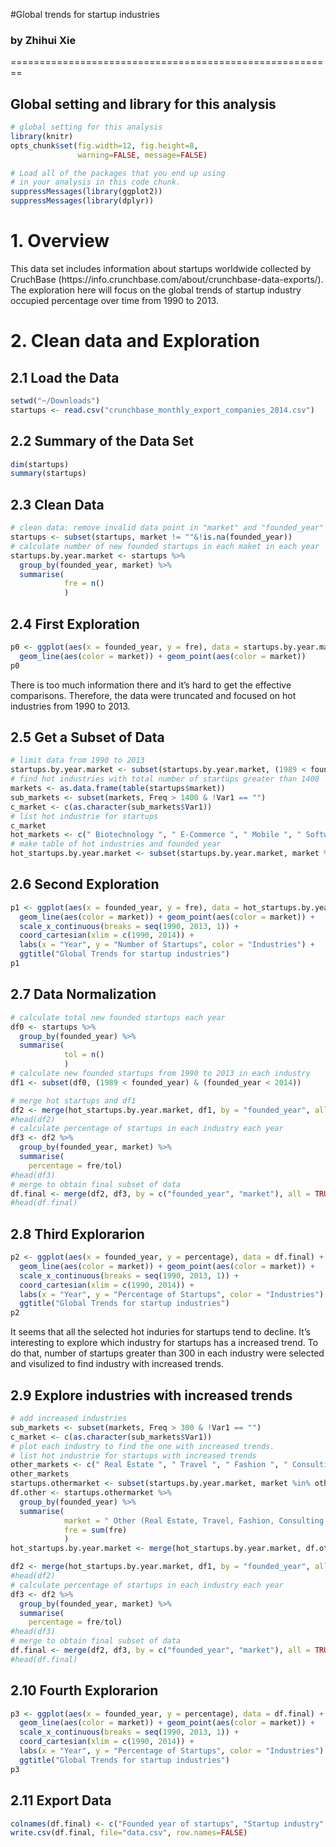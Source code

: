 #Global trends for startup industries

### by Zhihui Xie

========================================================

## Global setting and library for this analysis

```r
# global setting for this analysis
library(knitr)
opts_chunk$set(fig.width=12, fig.height=8,
               warning=FALSE, message=FALSE)
```

```r
# Load all of the packages that you end up using
# in your analysis in this code chunk.
suppressMessages(library(ggplot2))
suppressMessages(library(dplyr))
```

# 1. Overview
This data set includes information about startups worldwide collected by CruchBase (https://info.crunchbase.com/about/crunchbase-data-exports/). The exploration here will focus on the global trends of startup industry occupied percentage over time from 1990 to 2013.

# 2. Clean data and Exploration

## 2.1 Load the Data

```r
setwd("~/Downloads")
startups <- read.csv("crunchbase_monthly_export_companies_2014.csv")
```

## 2.2 Summary of the Data Set

```r
dim(startups)
summary(startups)
```

## 2.3 Clean Data

```r
# clean data: remove invalid data point in "market" and "founded_year" column
startups <- subset(startups, market != ""&!is.na(founded_year))
# calculate number of new founded startups in each maket in each year
startups.by.year.market <- startups %>%
  group_by(founded_year, market) %>%
  summarise(
            fre = n()
            )
```

## 2.4 First Exploration 

```r
p0 <- ggplot(aes(x = founded_year, y = fre), data = startups.by.year.market) +
  geom_line(aes(color = market)) + geom_point(aes(color = market))
p0
```

There is too much information there and it's hard to get the effective comparisons. Therefore, the data were truncated and focused on hot industries from 1990 to 2013.

## 2.5 Get a Subset of Data

```r
# limit data from 1990 to 2013
startups.by.year.market <- subset(startups.by.year.market, (1989 < founded_year) & (founded_year < 2014))
# find hot industries with total number of startups greater than 1400
markets <- as.data.frame(table(startups$market))
sub_markets <- subset(markets, Freq > 1400 & !Var1 == "") 
c_market <- c(as.character(sub_markets$Var1))
# list hot industrie for startups
c_market
hot_markets <- c(" Biotechnology ", " E-Commerce ", " Mobile ", " Software ")
# make table of hot industries and founded year
hot_startups.by.year.market <- subset(startups.by.year.market, market %in% hot_markets)
```

## 2.6 Second Exploration

```r
p1 <- ggplot(aes(x = founded_year, y = fre), data = hot_startups.by.year.market) +
  geom_line(aes(color = market)) + geom_point(aes(color = market)) +
  scale_x_continuous(breaks = seq(1990, 2013, 1)) +
  coord_cartesian(xlim = c(1990, 2014)) + 
  labs(x = "Year", y = "Number of Startups", color = "Industries") + 
  ggtitle("Global Trends for startup industries")
p1
```

## 2.7 Data Normalization

```r
# calculate total new founded startups each year
df0 <- startups %>%
  group_by(founded_year) %>%
  summarise(
            tol = n()
            )
# calculate new founded startups from 1990 to 2013 in each industry
df1 <- subset(df0, (1989 < founded_year) & (founded_year < 2014))

# merge hot startups and df1
df2 <- merge(hot_startups.by.year.market, df1, by = "founded_year", all = TRUE)
#head(df2)
# calculate percentage of startups in each industry each year
df3 <- df2 %>%
  group_by(founded_year, market) %>%
  summarise(
    percentage = fre/tol)
#head(df3)
# merge to obtain final subset of data
df.final <- merge(df2, df3, by = c("founded_year", "market"), all = TRUE)
#head(df.final)
```

## 2.8 Third Explorarion
```r
p2 <- ggplot(aes(x = founded_year, y = percentage), data = df.final) +
  geom_line(aes(color = market)) + geom_point(aes(color = market)) +
  scale_x_continuous(breaks = seq(1990, 2013, 1)) +
  coord_cartesian(xlim = c(1990, 2014)) + 
  labs(x = "Year", y = "Percentage of Startups", color = "Industries") + 
  ggtitle("Global Trends for startup industries")
p2
```

It seems that all the selected hot induries for startups tend to decline. It's interesting to explore which industry for startups has a increased trend. To do that, number of startups greater than 300 in each industry were selected and visulized to find industry with increased trends. 

## 2.9 Explore industries with increased trends

```r
# add increased industries
sub_markets <- subset(markets, Freq > 300 & !Var1 == "") 
c_market <- c(as.character(sub_markets$Var1))
# plot each industry to find the one with increased trends.
# list hot industrie for startups with increased trends
other_markets <- c(" Real Estate ", " Travel ", " Fashion ", " Consulting ", " Education ", " Social Media ")
other_markets
startups.othermarket <- subset(startups.by.year.market, market %in% other_markets)
df.other <- startups.othermarket %>%
  group_by(founded_year) %>%
  summarise(
            market = " Other (Real Estate, Travel, Fashion, Consulting, Education, Social Media) ",
            fre = sum(fre)
            )
hot_startups.by.year.market <- merge(hot_startups.by.year.market, df.other, by = c("founded_year", "market", "fre"), all = TRUE)

df2 <- merge(hot_startups.by.year.market, df1, by = "founded_year", all = TRUE)
#head(df2)
# calculate percentage of startups in each industry each year
df3 <- df2 %>%
  group_by(founded_year, market) %>%
  summarise(
    percentage = fre/tol)
#head(df3)
# merge to obtain final subset of data
df.final <- merge(df2, df3, by = c("founded_year", "market"), all = TRUE)
#head(df.final)
```


## 2.10 Fourth Explorarion
```r
p3 <- ggplot(aes(x = founded_year, y = percentage), data = df.final) +
  geom_line(aes(color = market)) + geom_point(aes(color = market)) +
  scale_x_continuous(breaks = seq(1990, 2013, 1)) +
  coord_cartesian(xlim = c(1990, 2014)) + 
  labs(x = "Year", y = "Percentage of Startups", color = "Industries") + 
  ggtitle("Global Trends for startup industries")
p3
```

## 2.11 Export Data

```r
colnames(df.final) <- c("Founded year of startups", "Startup industry", "Number of startups in this industry", "Total number of founded startups", "Percentage of this startup industry (number of startups in this industry normalized with total number of founded startups)")
write.csv(df.final, file="data.csv", row.names=FALSE)
```
